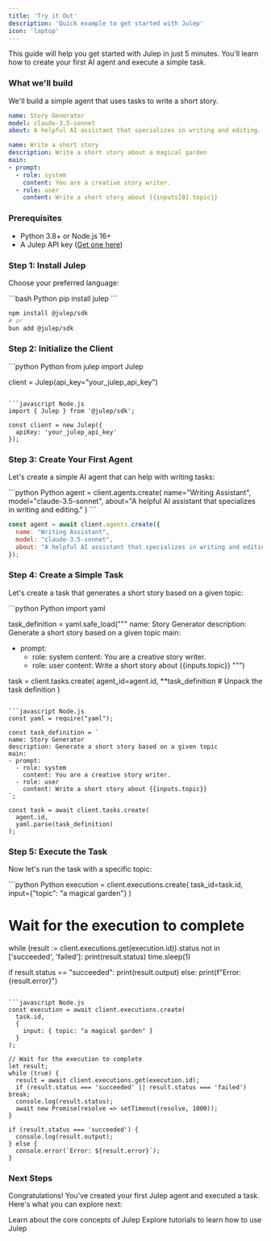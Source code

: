 ```yaml
---
title: 'Try it Out'
description: 'Quick example to get started with Julep'
icon: 'laptop'
---
```


This guide will help you get started with Julep in just 5 minutes. You'll learn how to create your first AI agent and execute a simple task.

### What we'll build

We'll build a simple agent that uses tasks to write a short story.


```yaml Agent
name: Story Generator
model: claude-3.5-sonnet
about: A helpful AI assistant that specializes in writing and editing.
```

```yaml Task
name: Write a short story
description: Write a short story about a magical garden
main:
- prompt:
  - role: system
    content: You are a creative story writer.
  - role: user
    content: Write a short story about {{inputs[0].topic}}
```


### Prerequisites

- Python 3.8+ or Node.js 16+
- A Julep API key ([Get one here](https://dashboard.julep.ai))

### Step 1: Install Julep

Choose your preferred language:

<CodeGroup>
  ```bash Python
  pip install julep
  ```

  ```bash Node.js
  npm install @julep/sdk
  # or
  bun add @julep/sdk
  ```
</CodeGroup>

### Step 2: Initialize the Client

<CodeGroup>
  ```python Python
  from julep import Julep

  client = Julep(api_key="your_julep_api_key")
  ```

  ```javascript Node.js
  import { Julep } from '@julep/sdk';

  const client = new Julep({
    apiKey: 'your_julep_api_key'
  });
  ```
</CodeGroup>

### Step 3: Create Your First Agent

Let's create a simple AI agent that can help with writing tasks:

<CodeGroup>
  ```python Python
  agent = client.agents.create(
      name="Writing Assistant",
      model="claude-3.5-sonnet",
      about="A helpful AI assistant that specializes in writing and editing."
  )
  ```

  ```javascript Node.js
  const agent = await client.agents.create({
    name: "Writing Assistant",
    model: "claude-3.5-sonnet",
    about: "A helpful AI assistant that specializes in writing and editing."
  });
  ```
</CodeGroup>

### Step 4: Create a Simple Task

Let's create a task that generates a short story based on a given topic:

<CodeGroup>
  ```python Python
  import yaml 

  task_definition = yaml.safe_load("""
  name: Story Generator
  description: Generate a short story based on a given topic
  main:
  - prompt:
    - role: system
      content: You are a creative story writer.
    - role: user
      content: Write a short story about {{inputs.topic}}
  """)

  task = client.tasks.create(
      agent_id=agent.id,
      **task_definition # Unpack the task definition
  )
  ```

  ```javascript Node.js
  const yaml = require("yaml");

  const task_definition = `
  name: Story Generator
  description: Generate a short story based on a given topic
  main:
  - prompt:
    - role: system
      content: You are a creative story writer.
    - role: user
      content: Write a short story about {{inputs.topic}}
  `;

  const task = await client.tasks.create(
    agent.id,
    yaml.parse(task_definition)
  );
  ```
</CodeGroup>

### Step 5: Execute the Task

Now let's run the task with a specific topic:

<CodeGroup>
  ```python Python
  execution = client.executions.create(
      task_id=task.id,
      input={"topic": "a magical garden"}
  )

  # Wait for the execution to complete
  while (result := client.executions.get(execution.id)).status not in ['succeeded', 'failed']:
      print(result.status)
      time.sleep(1)

  if result.status == "succeeded":
      print(result.output)
  else:
      print(f"Error: {result.error}")
  ```

  ```javascript Node.js
  const execution = await client.executions.create(
    task.id,
    {
      input: { topic: "a magical garden" }
    }
  );

  // Wait for the execution to complete
  let result;
  while (true) {
    result = await client.executions.get(execution.id);
    if (result.status === 'succeeded' || result.status === 'failed') break;
    console.log(result.status);
    await new Promise(resolve => setTimeout(resolve, 1000));
  }

  if (result.status === 'succeeded') {
    console.log(result.output);
  } else {
    console.error(`Error: ${result.error}`);
  }
  ```
</CodeGroup>

### Next Steps

Congratulations! You've created your first Julep agent and executed a task. Here's what you can explore next:

<CardGroup cols={2}>
  <Card
    title="Understand the Core Concepts"
    icon="book"
    href="/docs/concepts"
  >
    Learn about the core concepts of Julep
  </Card>
  <Card
    title="Explore Tutorials"
    icon="book"
    href="/docs/tutorials"
  >
    Explore tutorials to learn how to use Julep
  </Card>
</CardGroup> 